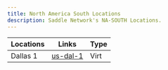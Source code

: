 ```yaml
---
title: North America South Locations
description: Saddle Network's NA-SOUTH Locations.
---
```


| Locations | Links | Type |
| --- | --- | --- |
| Dallas 1 | [us-dal-1](/infra/pops/na-south/us-dal-1)| Virt |